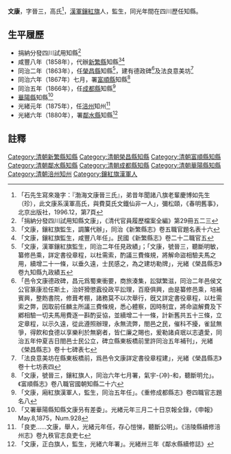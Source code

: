 {{About|四川知縣文康|兒女英雄傳的作者文康|文康|}}
{{明清人物信息框
| 姓名 = 文康
| 圖片名稱=  
| 圖片大小 = 220px
| 圖片說明 =  
| 最高職務 = [[四川|四川]][[鄰水縣知縣|鄰水縣知縣]]
| 國家 = 大清
| 爵位 =
| 籍貫 = [[漢軍|漢軍]][[鑲紅旗|鑲紅旗]]
| 字號 = 字晉三
| 諡號 = 
| 出生日期 =  
| 出生地點 =
| 逝世日期 =  
| 逝世地點 = 
| 府邸 =
| 墓葬 = 
| 配偶 =  
| 親屬 =  
| 出身 = 
* 監生出身
| 經歷 = 
| 著作 =  
* 《榮昌縣志》<ref>「旹同治四年乙丑仲夏月朔同知銜知重慶府榮昌縣事渤海文康晉三氏序」；「同治四年總纂：同知銜重慶府榮昌縣知縣文康，漢軍鑲紅旗人」，《榮昌縣志》</ref>
*
*
}}
'''文康'''{{BD|？年||？年||}}，字晉三，高氏<ref>「石先生寫來幾字：『渤海文康晉三氏』，弟昔年聞諸八旗老輩慶博如先生（珍），此文康系漢軍高氏，與費莫氏文鐵仙非一人」，彌松頤，《春明舊事》，北京出版社，1996.12，第7頁</ref>，[[漢軍|漢軍]][[鑲紅旗|鑲紅旗]]人，監生，同光年間在四川歷任知縣。

== 生平履歷 ==
* 捐納分發四川試用知縣<ref>「捐納分發四川試用知縣文康」，《清代官員履歷檔案全編》第29冊五二三</ref>
* 咸豐八年（1858年），代辦[[新繁縣|新繁縣]]知縣<ref>「文康，鑲紅旗監生，調簾代辦」，同治《新繁縣志》卷五職官題名表十六</ref><ref>「文康，鑲紅旗監生，咸豐八年任」。民國《新繁縣志》卷二十二職官五</ref>
* 同治二年（1863年），任[[榮昌縣|榮昌縣]]知縣<ref>「文康，漢軍鑲紅旗監生，同治二年任見政績」；「文康，號晉三，聽斷明敏，纂修邑乘，詳定書役章程，以杜需索，酌議三費條規，將解命盜相驗夫馬之用，續增二十一條，以垂久遠，士民感之，為之建坊勒牌」，光緒《榮昌縣志》卷九知縣九政績五</ref>，建有德政碑<ref>「邑令文康德政碑，昌元爲蜀東衝要，商旅湊集，訟獄繁滋，同治二年邑侯文公官篆康涖任斯土，治奸猾懲蠧役政平訟理，百廢俱興，由是纂修邑乘，培補賓興，整飭書院，修葺考棚，諸務莫不以次舉行，旣又詳定書役章程，以杜需索之弊，因取前任麟主所議三費條規，悉心體察，因時制宜，將命盜解費及下鄕相驗一切夫馬用費逐一斟酌妥協，並續增二十一條，計新舊共五十三條，立定章程，以示久遠，從此遵照辦理，永無流弊，閤邑之民，催科不擾，雀鼠無爭，得飮和食德以享樂利於無窮者，皆仁廉之賜也，爰勒諸貞珉以志遺愛，同治五年仲夏吉日閤邑士民公立，碑立縣東板橋前里許同治五年補刊」，光緒《榮昌縣志》卷十七碑表七</ref>及法良意美坊<ref>「法良意美坊在縣東板橋前，爲邑令文康詳定書役章程建」，光緒《榮昌縣志》卷十七坊表四</ref>
* 同治六年（1867年）七月，署[[富順縣|富順縣]]知縣<ref>「文康，號晉三，鑲紅旗人，同治六年七月署，氣宇-{冲}-和，聽斷明允」。《富順縣志》卷八職官國朝知縣二十六</ref>
* 同治五年（1866年），任[[成都縣|成都縣]]知縣<ref>「文康，廂紅旗漢軍人，監生，同治五年任」。《重修成都縣志》卷四職官志題名八</ref>
* [[華陽縣|華陽縣]]知縣<ref>「又署華陽縣知縣文康叧有差委」。光緖元年三月二十日京報全錄，《申報》May.8,1875，Num.928</ref>
* 光緒元年（1875年），任[[涪州|涪州]]知州<ref>「良吏……文康，舉人，光緒元年任，存心愷悌，聽斷公明」。《涪陵縣續修涪州志》卷九秩官志良吏七</ref>
* 光緒六年（1880年），署[[鄰水縣|鄰水縣]]知縣<ref>「文康，正白旗人，監生，光緒六年署」。光緒卅三年《鄰水縣續修誌》</ref>

==註釋==
{{reflist}}
{{清朝人物小作品}}
{{鄰水縣知縣}}
[[Category:清朝新繁縣知縣|Category:清朝新繁縣知縣]]
[[Category:清朝榮昌縣知縣|Category:清朝榮昌縣知縣]]
[[Category:清朝富順縣知縣|Category:清朝富順縣知縣]]
[[Category:清朝鄰水縣知縣|Category:清朝鄰水縣知縣]]
[[Category:清朝成都縣知縣|Category:清朝成都縣知縣]]
[[Category:清朝華陽縣知縣|Category:清朝華陽縣知縣]]
[[Category:清朝涪州知州|Category:清朝涪州知州]]
[[Category:鑲紅旗漢軍人|Category:鑲紅旗漢軍人]]
